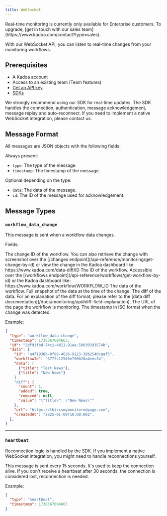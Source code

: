 ```yaml
---
title: WebSocket
---
```


<Note>
  Real-time monitoring is currently only available for Enterprise customers. To
  upgrade, [get in touch with our sales
  team](https://www.kadoa.com/contact?type=sales).
</Note>

With our WebSocket API, you can listen to real-time changes from your monitoring workflows.

## Prerequisites

- A Kadoa account
- Access to an existing team (Team features)
- [Get an API key](/api-reference/introduction)
- [SDKs](/docs/sdks/introduction)

We strongly recommend using our SDK for real-time updates. The SDK handles the connection, authentication, message acknowledgement, message replay and auto-reconnect.
If you need to implement a native WebSocket integration, please contact us.

## Message Format

All messages are JSON objects with the following fields:

Always present:

- `type`: The type of the message.
- `timestamp`: The timestamp of the message.

Optional depending on the type:

- `data`: The data of the message.
- `id`: The ID of the message used for acknowledgement.

## Message Types

### `workflow_data_change`

This message is sent when a workflow data changes.

Fields:

<ParamField path="id" type="string">
  The change ID of the workflow. You can also retrieve the change with
  screenshot over the [/changes
  endpoint](/api-reference/monitoring/get-change-by-id) or view the change in
  the Kadoa dashboard like: https://www.kadoa.com/data-diff/ID
</ParamField>

<ParamField path="workflowId" type="string">
  The ID of the workflow. Accessible over the [/workflows
  endpoint](/api-reference/workflows/get-workflow-by-id) or the Kadoa dashboard
  like: https://www.kadoa.com/workflow/WORKFLOW_ID
</ParamField>

<ParamField path="data" type="object">
  The data of the workflow. Full snapshot of the data at the time of the change.
</ParamField>

<ParamField path="diff" type="object">
  The diff of the data. For an explanation of the diff format, please refer to
  the [data diff documentation](/docs/monitoring/api#diff-field-explanation).
</ParamField>

<ParamField path="url" type="string">
  The URL of the page the workflow is monitoring.
</ParamField>

<ParamField path="createdAt" type="string">
  The timestamp in ISO format when the change was detected.
</ParamField>

Example:

```json
{
  "type": "workflow_data_change",
  "timestamp": 1736367604663,
  "id": "2df91fbd-74c1-4d11-91aa-50030393574b",
  "data": {
    "id": "a4f1938b-0f86-4626-9123-38b2540caaf5",
    "workflowId": "677fc12545e790b20a4eec34",
    "data": [
      {"title": "Test News"},
      {"title": "New News"}
    ]
    "diff": {
      "count": 1,
      "added": true,
      "removed": null,
      "value": "\"title\": \"New News\""
    },
    "url": "https://thisismymonitoredpage.com",
    "createdAt": "2025-01-09T10:00:00Z",
  },
}
```

---

### `heartbeat`

<Note>
  Reconnection logic is handled by the SDK. If you implement a native WebSocket integration, you might need to handle reconnections yourself.
</Note>

This message is sent every 15 seconds. It's used to keep the connection alive. If you don't receive a heartbeat after 30 seconds, the connection is considered lost, reconnection is needed.

Example:

```json
{
  "type": "heartbeat",
  "timestamp": 1736367604663
}
```
